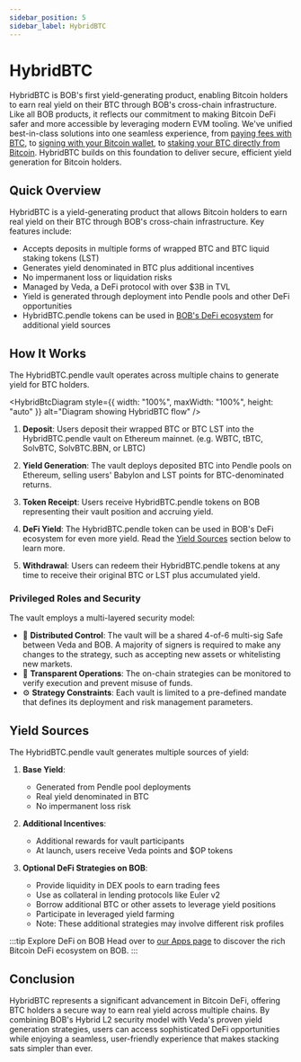 ```yaml
---
sidebar_position: 5
sidebar_label: HybridBTC
---
```



# HybridBTC

HybridBTC is BOB's first yield-generating product, enabling Bitcoin holders to earn real yield on their BTC through BOB's cross-chain infrastructure. Like all BOB products, it reflects our commitment to making Bitcoin DeFi safer and more accessible by leveraging modern EVM tooling. We've unified best-in-class solutions into one seamless experience, from [paying fees with BTC](/learn/builder-guides/bridged-btc-gas-fee), to [signing with your Bitcoin wallet](/learn/reference/tools/account-abstraction/#btc-connect), to [staking your BTC directly from Bitcoin](/learn/user-guides/stake-with-ledger). HybridBTC builds on this foundation to deliver secure, efficient yield generation for Bitcoin holders.

## Quick Overview

HybridBTC is a yield-generating product that allows Bitcoin holders to earn real yield on their BTC through BOB's cross-chain infrastructure. Key features include:

- Accepts deposits in multiple forms of wrapped BTC and BTC liquid staking tokens (LST)
- Generates yield denominated in BTC plus additional incentives
- No impermanent loss or liquidation risks
- Managed by Veda, a DeFi protocol with over $3B in TVL
- Yield is generated through deployment into Pendle pools and other DeFi opportunities
- HybridBTC.pendle tokens can be used in [BOB's DeFi ecosystem](https://app.gobob.xyz/apps) for additional yield sources

## How It Works

The HybridBTC.pendle vault operates across multiple chains to generate yield for BTC holders.

<HybridBtcDiagram
  style={{ width: "100%", maxWidth: "100%", height: "auto" }}
  alt="Diagram showing HybridBTC flow"
/>

1. **Deposit**: Users deposit their wrapped BTC or BTC LST into the HybridBTC.pendle vault on Ethereum mainnet. (e.g. WBTC, tBTC, SolvBTC, SolvBTC.BBN, or LBTC)

1. **Yield Generation**: The vault deploys deposited BTC into Pendle pools on Ethereum, selling users' Babylon and LST points for BTC-denominated returns.

1. **Token Receipt**: Users receive HybridBTC.pendle tokens on BOB representing their vault position and accruing yield.

1. **DeFi Yield**: The HybridBTC.pendle token can be used in BOB's DeFi ecosystem for even more yield. Read the [Yield Sources](#yield-sources) section below to learn more.

1. **Withdrawal**: Users can redeem their HybridBTC.pendle tokens at any time to receive their original BTC or LST plus accumulated yield.

### Privileged Roles and Security

The vault employs a multi-layered security model:

- 🔐 **Distributed Control**: The vault will be a shared 4-of-6 multi-sig Safe between Veda and BOB. A majority of signers is required to make any changes to the strategy, such as accepting new assets or whitelisting new markets.
- 👀 **Transparent Operations**: The on-chain strategies can be monitored to verify execution and prevent misuse of funds.
- ⚙️ **Strategy Constraints**: Each vault is limited to a pre-defined mandate that defines its deployment and risk management parameters.

## Yield Sources

The HybridBTC.pendle vault generates multiple sources of yield:

1. **Base Yield**:

   - Generated from Pendle pool deployments
   - Real yield denominated in BTC
   - No impermanent loss risk

1. **Additional Incentives**:

   - Additional rewards for vault participants
   - At launch, users receive Veda points and $OP tokens

1. **Optional DeFi Strategies on BOB**:

   - Provide liquidity in DEX pools to earn trading fees
   - Use as collateral in lending protocols like Euler v2
   - Borrow additional BTC or other assets to leverage yield positions
   - Participate in leveraged yield farming
   - Note: These additional strategies may involve different risk profiles

:::tip Explore DeFi on BOB
Head over to [our Apps page](https://app.gobob.xyz/apps) to discover the rich Bitcoin DeFi ecosystem on BOB.
:::

## Conclusion

HybridBTC represents a significant advancement in Bitcoin DeFi, offering BTC holders a secure way to earn real yield across multiple chains. By combining BOB's Hybrid L2 security model with Veda's proven yield generation strategies, users can access sophisticated DeFi opportunities while enjoying a seamless, user-friendly experience that makes stacking sats simpler than ever.
